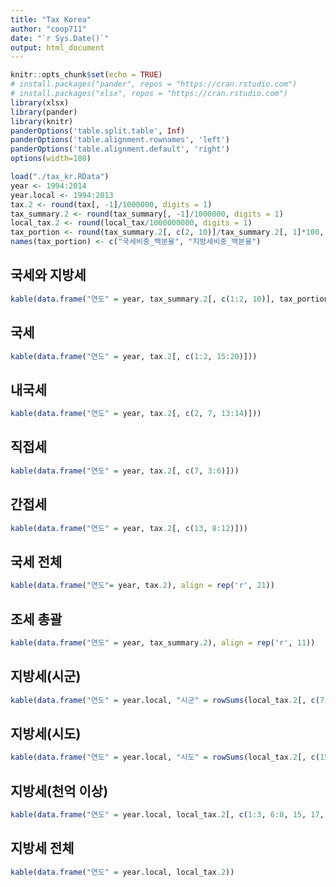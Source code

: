 ```yaml
---
title: "Tax Korea"
author: "coop711"
date: "`r Sys.Date()`"
output: html_document
---
```


```r
knitr::opts_chunk$set(echo = TRUE)
# install.packages("pander", repos = "https://cran.rstudio.com")
# install.packages("xlsx", repos = "https://cran.rstudio.com")
library(xlsx)
library(pander)
library(knitr)
panderOptions('table.split.table', Inf)
panderOptions('table.alignment.rownames', 'left')
panderOptions('table.alignment.default', 'right')
options(width=180)
```

<!--## Tax Data-->

```r
load("./tax_kr.RData")
year <- 1994:2014
year.local <- 1994:2013
tax.2 <- round(tax[, -1]/1000000, digits = 1)
tax_summary.2 <- round(tax_summary[, -1]/1000000, digits = 1)
local_tax.2 <- round(local_tax/1000000000, digits = 1)
tax_portion <- round(tax_summary.2[, c(2, 10)]/tax_summary.2[, 1]*100, digits = 1)
names(tax_portion) <- c("국세비중_백분율", "지방세비중_백분율")
```

## 국세와 지방세

```r
kable(data.frame("연도" = year, tax_summary.2[, c(1:2, 10)], tax_portion))
```

## 국세

```r
kable(data.frame("연도" = year, tax.2[, c(1:2, 15:20)]))
```

## 내국세

```r
kable(data.frame("연도" = year, tax.2[, c(2, 7, 13:14)]))
```

## 직접세

```r
kable(data.frame("연도" = year, tax.2[, c(7, 3:6)]))
```

## 간접세

```r
kable(data.frame("연도" = year, tax.2[, c(13, 8:12)]))
```


## 국세 전체

```r
kable(data.frame("연도"= year, tax.2), align = rep('r', 21))
```

## 조세 총괄

```r
kable(data.frame("연도" = year, tax_summary.2), align = rep('r', 11))
```

## 지방세(시군)

```r
kable(data.frame("연도" = year.local, "시군" = rowSums(local_tax.2[, c(7, 3, 22, 8, 20)]), local_tax.2[, c(7, 3, 22, 8, 20)]))
```

## 지방세(시도)

```r
kable(data.frame("연도" = year.local, "시도" = rowSums(local_tax.2[, c(15, 21, 17, 6, 2)]), local_tax.2[, c(15, 21, 17, 6, 2)]))
```

## 지방세(천억 이상)

```r
kable(data.frame("연도" = year.local, local_tax.2[, c(1:3, 6:8, 15, 17, 20:23)]))
```
## 지방세 전체

```r
kable(data.frame("연도" = year.local, local_tax.2))
```